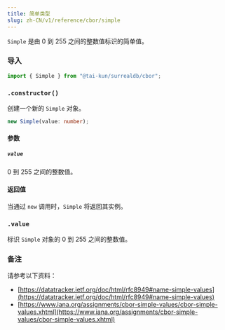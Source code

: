 ```yaml
---
title: 简单类型
slug: zh-CN/v1/reference/cbor/simple
---
```



`Simple` 是由 0 到 255 之间的整数值标识的简单值。

### 导入

```ts
import { Simple } from "@tai-kun/surrealdb/cbor";
```

### `.constructor()`

创建一个新的 `Simple` 对象。

```ts
new Simple(value: number);
```

#### 参数

##### `value`

0 到 255 之间的整数值。

#### 返回值

当通过 `new` 调用时，`Simple` 将返回其实例。

### `.value` <Badge variant="instance" /><Badge variant="property" />

标识 `Simple` 对象的 0 到 255 之间的整数值。

### 备注

请参考以下资料：

- [https://datatracker.ietf.org/doc/html/rfc8949#name-simple-values](https://datatracker.ietf.org/doc/html/rfc8949#name-simple-values)
- [https://www.iana.org/assignments/cbor-simple-values/cbor-simple-values.xhtml](https://www.iana.org/assignments/cbor-simple-values/cbor-simple-values.xhtml)
